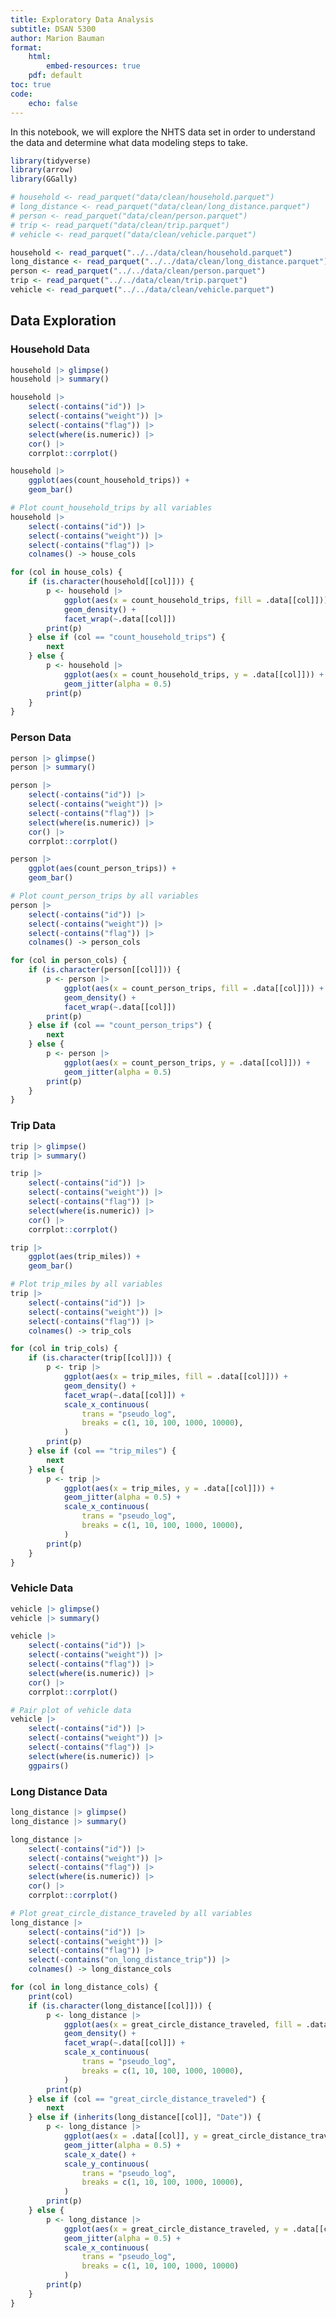 ```yaml
---
title: Exploratory Data Analysis
subtitle: DSAN 5300
author: Marion Bauman
format:
    html:
        embed-resources: true
    pdf: default
toc: true
code:
    echo: false
---
```


In this notebook, we will explore the NHTS data set in order to understand the data and determine what data modeling steps to take.

```r
library(tidyverse)
library(arrow)
library(GGally)

# household <- read_parquet("data/clean/household.parquet")
# long_distance <- read_parquet("data/clean/long_distance.parquet")
# person <- read_parquet("data/clean/person.parquet")
# trip <- read_parquet("data/clean/trip.parquet")
# vehicle <- read_parquet("data/clean/vehicle.parquet")

household <- read_parquet("../../data/clean/household.parquet")
long_distance <- read_parquet("../../data/clean/long_distance.parquet")
person <- read_parquet("../../data/clean/person.parquet")
trip <- read_parquet("../../data/clean/trip.parquet")
vehicle <- read_parquet("../../data/clean/vehicle.parquet")
```

## Data Exploration

### Household Data

```r
household |> glimpse()
household |> summary()

household |>
    select(-contains("id")) |>
    select(-contains("weight")) |>
    select(-contains("flag")) |>
    select(where(is.numeric)) |>
    cor() |>
    corrplot::corrplot()

household |>
    ggplot(aes(count_household_trips)) +
    geom_bar()

# Plot count_household_trips by all variables
household |>
    select(-contains("id")) |>
    select(-contains("weight")) |>
    select(-contains("flag")) |>
    colnames() -> house_cols

for (col in house_cols) {
    if (is.character(household[[col]])) {
        p <- household |>
            ggplot(aes(x = count_household_trips, fill = .data[[col]])) +
            geom_density() +
            facet_wrap(~.data[[col]])
        print(p)
    } else if (col == "count_household_trips") {
        next
    } else {
        p <- household |>
            ggplot(aes(x = count_household_trips, y = .data[[col]])) +
            geom_jitter(alpha = 0.5)
        print(p)
    }
}
```

### Person Data

```r
person |> glimpse()
person |> summary()

person |>
    select(-contains("id")) |>
    select(-contains("weight")) |>
    select(-contains("flag")) |>
    select(where(is.numeric)) |>
    cor() |>
    corrplot::corrplot()

person |>
    ggplot(aes(count_person_trips)) +
    geom_bar()

# Plot count_person_trips by all variables
person |>
    select(-contains("id")) |>
    select(-contains("weight")) |>
    select(-contains("flag")) |>
    colnames() -> person_cols

for (col in person_cols) {
    if (is.character(person[[col]])) {
        p <- person |>
            ggplot(aes(x = count_person_trips, fill = .data[[col]])) +
            geom_density() +
            facet_wrap(~.data[[col]])
        print(p)
    } else if (col == "count_person_trips") {
        next
    } else {
        p <- person |>
            ggplot(aes(x = count_person_trips, y = .data[[col]])) +
            geom_jitter(alpha = 0.5)
        print(p)
    }
}
```

### Trip Data

```r
trip |> glimpse()
trip |> summary()

trip |>
    select(-contains("id")) |>
    select(-contains("weight")) |>
    select(-contains("flag")) |>
    select(where(is.numeric)) |>
    cor() |>
    corrplot::corrplot()

trip |>
    ggplot(aes(trip_miles)) +
    geom_bar()

# Plot trip_miles by all variables
trip |>
    select(-contains("id")) |>
    select(-contains("weight")) |>
    select(-contains("flag")) |>
    colnames() -> trip_cols

for (col in trip_cols) {
    if (is.character(trip[[col]])) {
        p <- trip |>
            ggplot(aes(x = trip_miles, fill = .data[[col]])) +
            geom_density() +
            facet_wrap(~.data[[col]]) +
            scale_x_continuous(
                trans = "pseudo_log",
                breaks = c(1, 10, 100, 1000, 10000),
            )
        print(p)
    } else if (col == "trip_miles") {
        next
    } else {
        p <- trip |>
            ggplot(aes(x = trip_miles, y = .data[[col]])) +
            geom_jitter(alpha = 0.5) +
            scale_x_continuous(
                trans = "pseudo_log",
                breaks = c(1, 10, 100, 1000, 10000),
            )
        print(p)
    }
}
```

### Vehicle Data

```r
vehicle |> glimpse()
vehicle |> summary()

vehicle |>
    select(-contains("id")) |>
    select(-contains("weight")) |>
    select(-contains("flag")) |>
    select(where(is.numeric)) |>
    cor() |>
    corrplot::corrplot()

# Pair plot of vehicle data
vehicle |>
    select(-contains("id")) |>
    select(-contains("weight")) |>
    select(-contains("flag")) |>
    select(where(is.numeric)) |>
    ggpairs()
```

### Long Distance Data

```r
long_distance |> glimpse()
long_distance |> summary()

long_distance |>
    select(-contains("id")) |>
    select(-contains("weight")) |>
    select(-contains("flag")) |>
    select(where(is.numeric)) |>
    cor() |>
    corrplot::corrplot()

# Plot great_circle_distance_traveled by all variables
long_distance |>
    select(-contains("id")) |>
    select(-contains("weight")) |>
    select(-contains("flag")) |>
    select(-contains("on_long_distance_trip")) |>
    colnames() -> long_distance_cols

for (col in long_distance_cols) {
    print(col)
    if (is.character(long_distance[[col]])) {
        p <- long_distance |>
            ggplot(aes(x = great_circle_distance_traveled, fill = .data[[col]])) +
            geom_density() +
            facet_wrap(~.data[[col]]) +
            scale_x_continuous(
                trans = "pseudo_log",
                breaks = c(1, 10, 100, 1000, 10000),
            )
        print(p)
    } else if (col == "great_circle_distance_traveled") {
        next
    } else if (inherits(long_distance[[col]], "Date")) {
        p <- long_distance |>
            ggplot(aes(x = .data[[col]], y = great_circle_distance_traveled)) +
            geom_jitter(alpha = 0.5) +
            scale_x_date() +
            scale_y_continuous(
                trans = "pseudo_log",
                breaks = c(1, 10, 100, 1000, 10000),
            )
        print(p)
    } else {
        p <- long_distance |>
            ggplot(aes(x = great_circle_distance_traveled, y = .data[[col]])) +
            geom_jitter(alpha = 0.5) +
            scale_x_continuous(
                trans = "pseudo_log",
                breaks = c(1, 10, 100, 1000, 10000)
            )
        print(p)
    }
}
```